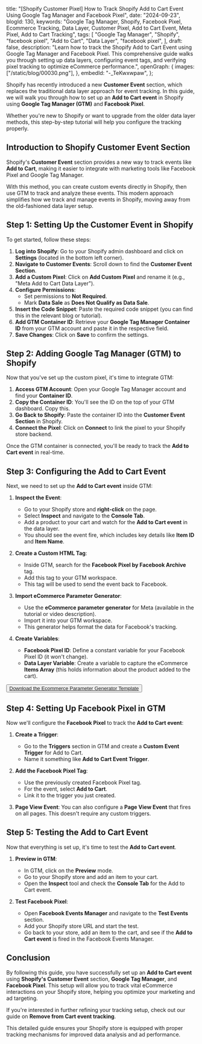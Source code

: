   title:
    "[Shopify Customer Pixel] How to Track Shopify Add to Cart Event Using Google Tag Manager and Facebook Pixel",
  date: "2024-09-23",
  blogId: 130,
  keywords:
    "Google Tag Manager, Shopify, Facebook Pixel, Ecommerce Tracking, Data Layer, Customer Pixel, Add to Cart Event, Meta Pixel, Add to Cart Tracking",
  tags: [
    "Google Tag Manager",
    "Shopify",
    "facebook pixel",
    "Add to Cart",
    "Data Layer",
    "facebook pixel",
  ],
  draft: false,
  description:
    "Learn how to track the Shopify Add to Cart Event using Google Tag Manager and Facebook Pixel. This comprehensive guide walks you through setting up data layers, configuring event tags, and verifying pixel tracking to optimize eCommerce performance.",
  openGraph: {
    images: ["/static/blog/00030.png"],
  },
  embedId: "-_TeKwxwpaw",
};

Shopify has recently introduced a new **Customer Event** section, which replaces the traditional data layer approach for event tracking. In this guide, we will walk you through how to set up an **Add to Cart event** in Shopify using **Google Tag Manager (GTM)** and **Facebook Pixel**.

Whether you're new to Shopify or want to upgrade from the older data layer methods, this step-by-step tutorial will help you configure the tracking properly.

## Introduction to Shopify Customer Event Section

Shopify's **Customer Event** section provides a new way to track events like **Add to Cart**, making it easier to integrate with marketing tools like Facebook Pixel and Google Tag Manager.

With this method, you can create custom events directly in Shopify, then use GTM to track and analyze these events. This modern approach simplifies how we track and manage events in Shopify, moving away from the old-fashioned data layer setup.

## Step 1: Setting Up the Customer Event in Shopify

To get started, follow these steps:

1. **Log into Shopify**: Go to your Shopify admin dashboard and click on **Settings** (located in the bottom left corner).
2. **Navigate to Customer Events**: Scroll down to find the **Customer Event Section**.
3. **Add a Custom Pixel**: Click on **Add Custom Pixel** and rename it (e.g., "Meta Add to Cart Data Layer").
4. **Configure Permissions**:
   - Set permissions to **Not Required**.
   - Mark **Data Sale** as **Does Not Qualify as Data Sale**.
5. **Insert the Code Snippet**: Paste the required code snippet (you can find this in the relevant blog or tutorial).
6. **Add GTM Container ID**: Retrieve your **Google Tag Manager Container ID** from your GTM account and paste it in the respective field.
7. **Save Changes**: Click on **Save** to confirm the settings.

<DataLayerCodeBlock fileName="add_to_cart.js" />

## Step 2: Adding Google Tag Manager (GTM) to Shopify

Now that you've set up the custom pixel, it's time to integrate GTM:

1. **Access GTM Account**: Open your Google Tag Manager account and find your **Container ID**.
2. **Copy the Container ID**: You'll see the ID on the top of your GTM dashboard. Copy this.
3. **Go Back to Shopify**: Paste the container ID into the **Customer Event Section** in Shopify.
4. **Connect the Pixel**: Click on **Connect** to link the pixel to your Shopify store backend.

Once the GTM container is connected, you'll be ready to track the **Add to Cart event** in real-time.

## Step 3: Configuring the Add to Cart Event

Next, we need to set up the **Add to Cart event** inside GTM:

1. **Inspect the Event**:

   - Go to your Shopify store and **right-click** on the page.
   - Select **Inspect** and navigate to the **Console Tab**.
   - Add a product to your cart and watch for the **Add to Cart event** in the data layer.
   - You should see the event fire, which includes key details like **Item ID** and **Item Name**.

2. **Create a Custom HTML Tag**:

   - Inside GTM, search for the **Facebook Pixel by Facebook Archive** tag.
   - Add this tag to your GTM workspace.
   - This tag will be used to send the event back to Facebook.

3. **Import eCommerce Parameter Generator**:

   - Use the **eCommerce parameter generator** for Meta (available in the tutorial or video description).
   - Import it into your GTM workspace.
   - This generator helps format the data for Facebook's tracking.

4. **Create Variables**:
   - **Facebook Pixel ID**: Define a constant variable for your Facebook Pixel ID (it won't change).
   - **Data Layer Variable**: Create a variable to capture the eCommerce **Items Array** (this holds information about the product added to the cart).

<AuthenticatedLayout>
  <AuthenticatedLayout>
    <Button className="p-6">
      <a href="/static/templates/Ecommerce-Parameter-Generator.tpl" download>
        Download the Ecommerce Parameter Generator Template
      </a>
    </Button>
  </AuthenticatedLayout>
</AuthenticatedLayout>

## Step 4: Setting Up Facebook Pixel in GTM

Now we'll configure the **Facebook Pixel** to track the **Add to Cart event**:

1. **Create a Trigger**:

   - Go to the **Triggers** section in GTM and create a **Custom Event Trigger** for Add to Cart.
   - Name it something like **Add to Cart Event Trigger**.

2. **Add the Facebook Pixel Tag**:

   - Use the previously created Facebook Pixel tag.
   - For the event, select **Add to Cart**.
   - Link it to the trigger you just created.

3. **Page View Event**: You can also configure a **Page View Event** that fires on all pages. This doesn't require any custom triggers.

## Step 5: Testing the Add to Cart Event

Now that everything is set up, it's time to test the **Add to Cart event**.

1. **Preview in GTM**:

   - In GTM, click on the **Preview** mode.
   - Go to your Shopify store and add an item to your cart.
   - Open the **Inspect** tool and check the **Console Tab** for the Add to Cart event.

2. **Test Facebook Pixel**:
   - Open **Facebook Events Manager** and navigate to the **Test Events** section.
   - Add your Shopify store URL and start the test.
   - Go back to your store, add an item to the cart, and see if the **Add to Cart event** is fired in the Facebook Events Manager.

## Conclusion

By following this guide, you have successfully set up an **Add to Cart event** using **Shopify's Customer Event** section, **Google Tag Manager**, and **Facebook Pixel**. This setup will allow you to track vital eCommerce interactions on your Shopify store, helping you optimize your marketing and ad targeting.

If you're interested in further refining your tracking setup, check out our guide on **Remove from Cart event tracking**.

This detailed guide ensures your Shopify store is equipped with proper tracking mechanisms for improved data analysis and ad performance.
